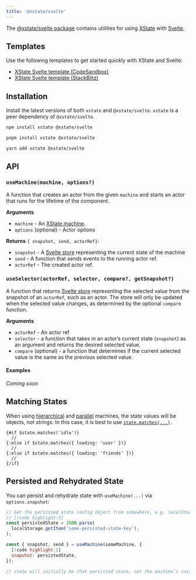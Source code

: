 ```yaml
---
title: '@xstate/svelte'
---
```


The [@xstate/svelte package](https://github.com/statelyai/xstate/tree/main/packages/xstate-svelte) contains utilities for using [XState](https://github.com/statelyai/xstate) with [Svelte](https://github.com/sveltejs/svelte).

## Templates

Use the following templates to get started quickly with XState and Svelte:

- [XState Svelte template (CodeSandbox)](https://codesandbox.io/p/devbox/github/statelyai/xstate/tree/main/templates/svelte-ts)
- [XState Svelte template (StackBlitz)](https://stackblitz.com/github/statelyai/xstate/tree/main/templates/svelte-ts?file=%2Fsrc%2FfeedbackMachine.ts)

## Installation

Install the latest versions of both `xstate` and `@xstate/svelte`. `xstate` is a peer dependency of `@xstate/svelte`.

<Tabs>
<TabItem value="npm" label="npm">

```bash
npm install xstate @xstate/svelte
```

</TabItem>

<TabItem value="pnpm" label="pnpm">

```bash
pnpm install xstate @xstate/svelte
```

</TabItem>

<TabItem value="yarn" label="yarn">

```bash
yarn add xstate @xstate/svelte
```

</TabItem>
</Tabs>

## API

### `useMachine(machine, options?)`

A function that creates an actor from the given `machine` and starts an actor that runs for the lifetime of the component.

**Arguments**

- `machine` - An [XState machine](machines.mdx).
- `options` (optional) - Actor options

**Returns** `{ snapshot, send, actorRef}`:

- `snapshot` - A [Svelte store](https://svelte.dev/docs#svelte_store) representing the current state of the machine
- `send` - A function that sends events to the running actor ref.
- `actorRef` - The created actor ref.

### `useSelector(actorRef, selector, compare?, getSnapshot?)`

A function that returns [Svelte store](https://svelte.dev/docs#svelte_store) representing the selected value from the snapshot of an `actorRef`, such as an actor. The store will only be updated when the selected value changes, as determined by the optional `compare` function.

**Arguments**

- `actorRef` - An actor ref
- `selector` - a function that takes in an actor’s current state (`snapshot`) as an argument and returns the desired selected value.
- `compare` (optional) - a function that determines if the current selected value is the same as the previous selected value.

#### Examples

_Coming soon_

## Matching States

When using [hierarchical](https://xstate.js.org/docs/guides/hierarchical.html) and [parallel](https://xstate.js.org/docs/guides/parallel.html) machines, the state values will be objects, not strings. In this case, it is best to use [`state.matches(...)`](https://xstate.js.org/docs/guides/states.html#state-methods-and-properties).

```svelte
{#if $state.matches('idle')}
  //
{:else if $state.matches({ loading: 'user' })}
  //
{:else if $state.matches({ loading: 'friends' })}
  //
{/if}
```

## Persisted and Rehydrated State

You can persist and rehydrate state with `useMachine(...)` via `options.snapshot`:

```js
// Get the persisted state config object from somewhere, e.g. localStorage
// [!code highlight:3]
const persistedState = JSON.parse(
  localStorage.getItem('some-persisted-state-key'),
);

const { snapshot, send } = useMachine(someMachine, {
  [!code highlight:1]
  snapshot: persistedState,
});

// state will initially be that persisted state, not the machine’s initialState
```
